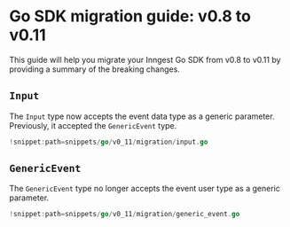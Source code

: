 # Go SDK migration guide: v0.8 to v0.11

This guide will help you migrate your Inngest Go SDK from v0.8 to v0.11 by providing a summary of the breaking changes.

## `Input`

The `Input` type now accepts the event data type as a generic parameter. Previously, it accepted the `GenericEvent` type.

```go
!snippet:path=snippets/go/v0_11/migration/input.go
```

## `GenericEvent`

The `GenericEvent` type no longer accepts the event user type as a generic parameter.

```go
!snippet:path=snippets/go/v0_11/migration/generic_event.go
```
